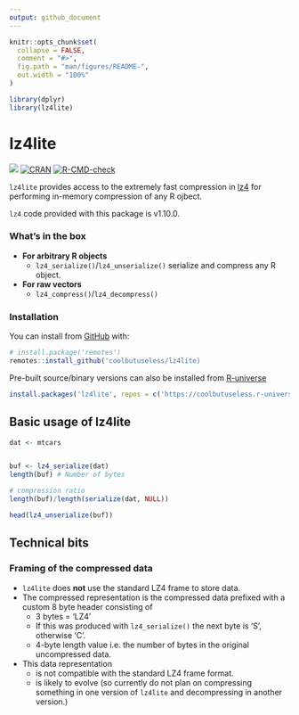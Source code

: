 ```yaml
---
output: github_document
---
```


<!-- README.md is generated from README.Rmd. Please edit that file -->

```r
knitr::opts_chunk$set(
  collapse = FALSE,
  comment = "#>",
  fig.path = "man/figures/README-",
  out.width = "100%"
)

library(dplyr)
library(lz4lite)
```

# lz4lite

<!-- badges: start -->
![](https://img.shields.io/badge/cool-useless-green.svg)
[![CRAN](https://www.r-pkg.org/badges/version/yyjsonr)](https://cran.r-project.org/package=yyjsonr)
[![R-CMD-check](https://github.com/coolbutuseless/lz4lite/actions/workflows/R-CMD-check.yaml/badge.svg)](https://github.com/coolbutuseless/lz4lite/actions/workflows/R-CMD-check.yaml)
<!-- badges: end -->

`lz4lite` provides access to the extremely fast compression in [lz4](https://github.com/lz4/lz4)
for performing in-memory compression of any R ojbect.

`lz4` code provided with this package is v1.10.0.


### What's in the box

* **For arbitrary R objects**
    * `lz4_serialize()`/`lz4_unserialize()` serialize and compress any R object.
* **For raw vectors**
    * `lz4_compress()`/`lz4_decompress()`


### Installation

You can install from [GitHub](https://github.com/coolbutuseless/lz4lite) with:

``` r
# install.package('remotes')
remotes::install_github('coolbutuseless/lz4lite)
```

Pre-built source/binary versions can also be installed from [R-universe](https://r-universe.dev)

``` r
install.packages('lz4lite', repos = c('https://coolbutuseless.r-universe.dev', 'https://cloud.r-project.org'))
```



## Basic usage of lz4lite

```r
dat <- mtcars


buf <- lz4_serialize(dat)
length(buf) # Number of bytes

# compression ratio
length(buf)/length(serialize(dat, NULL))

head(lz4_unserialize(buf))
```






## Technical bits


### Framing of the compressed data

* `lz4lite` does **not** use the standard LZ4 frame to store data.
* The compressed representation is the compressed data prefixed with 
  a custom 8 byte header consisting of 
    * 3 bytes = 'LZ4' 
    * If this was produced with `lz4_serialize()` the next byte is 'S', 
      otherwise 'C'.
    * 4-byte length value i.e. the number of bytes in the 
      original uncompressed data.
* This data representation 
    * is not compatible with the standard LZ4 frame 
      format.
    * is likely to evolve (so currently do not plan on compressing something in 
      one version of `lz4lite` and decompressing in another version.)



